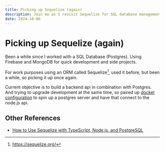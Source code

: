 ```yaml
---
title: Picking up Sequelize (again)
description: Join me as I revisit Sequelize for SQL database management with Postgres. Learn about setting up a backend API, integrating with Docker, and using Sequelize with TypeScript.
date: 2024-10-06
---
```


# Picking up Sequelize (again)

Been a while since I worked with a SQL Database (Postgres). Using Firebase and MongoDB for quick development and side projects.

For work purposes using an ORM called Sequelize[^1], used it before, but been a while, so picking it up once again.

Current objective is to build a backend api in combination with Postgres. And trying to upgrade development at the same time, so paired up [docker configuration](./using-docker-with-nodejs-during-dev.md) to spin up a postgres server and have that connect to the node.js api. 

## Other References

- [How to Use Sequelize with TypeScript, Node.js, and PostgreSQL](https://javascript.plainenglish.io/how-to-use-sequelize-with-typescript-node-js-and-postgresql-c6ff58a3af76)

[^1]:https://sequelize.org/